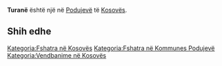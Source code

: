 {{Fshat në 
 | Emri                = Turanë
 | EmriAlt                = 
 | NAME_SHORT_FORM=      
 | NAME_GENERIC=      
 | NAME_SORT_NAME_RO=      TURANE
 | FULL_NAME_RO = Turanë
 | FULL_NAME_ND_RO=Turane
 | SORT_NAME_RG=TURANE
 | FULL_NAME_RG=Turanë
 | FULL_NAME_ND_RG=Turane
 | SRP_NAME_SHORT_FORM=      
 | SRP_NAME_GENERIC=      
 | SRP_NAME_SORT_NAME_RO=      
 | SRP_FULL_NAME_RO = 
 | SRP_FULL_NAME_ND_RO=
 | SRP_SORT_NAME_RG=
 | SRP_FULL_NAME_RG=
 | SRP_FULL_NAME_ND_RG=
 | Emri (Rasa dhanore) = 
 | Figura              = 
 | Shteti              = Kosovo
 | Komuna              = Podujevë
 | Kodi postar         = 
 | Sipërfaqja          = 

 | Popullsia           = 

 | Regj. i popullsisë  = 
 | Dend. e popullsisë  = 
 | Faqja zyrtare       = 
 <!--- Koordinatat ----> 
 | Gjerësia            = 42.860278
 | Gjatësia            = 21.331389
 | Lartësia            = 
}}
'''Turanë''' është një [[]] në [[Podujevë]] të [[Kosovës]].

<!-- == Gjeografia == -->
<!-- == Historia == -->
<!-- == Demografia == -->
== Shih edhe ==
{{Komuna Podujevë}}
{{Kosovo-Administrata-Cung}}

[[Kategoria:Fshatra në Kosovës]]
[[Kategoria:Fshatra në Kommunes Podujevë]]
[[Kategoria:Vendbanime në Kosovës]]